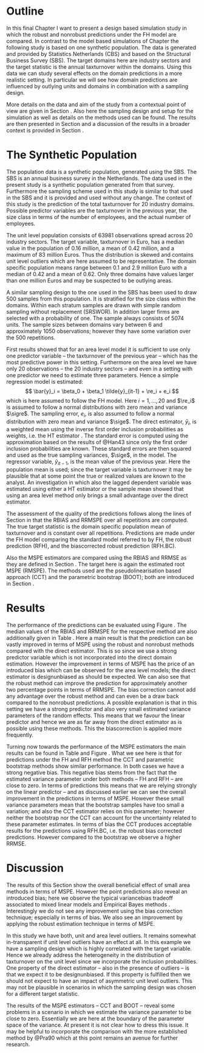 # Outline

In this final Chapter I want to present a design based simulation study in which
the robust and non\hyp{}robust predictions under the FH model are compared. In 
contrast to the model based simulations of Chapter 
\ref{chap:results_model_based} the following study is based on one synthetic 
population. The data is generated and provided by Statistics Netherlands (CBS) 
and based on the Structural Business Survey (SBS). The target domains here are 
industry sectors and the target statistic is the annual tax\hyp{}turnover within 
the domains. Using this data we can study several effects on the domain
predictions in a more realistic setting. In particular we will see how domain
predictions are influenced by outlying units and domains in combination with a
sampling design.

More details on the data and aim of the study from a contextual point of view 
are given in Section \ref{sec:results_design_data}. Also here the sampling
design and setup for the simulation as well as details on the methods used can
be found. The results are then presented in Section 
\ref{sec:results_design_results} and a discussion of the results in a broader 
context is provided in Section \ref{sec:results_design_discussion}.

# The Synthetic Population
\label{sec:results_design_data}

The population data is a synthetic population, generated using the SBS. The SBS 
is an annual business survey in the Netherlands. The data used in the present
study is a synthetic population generated from that survey. Furthermore the
sampling scheme used in this study is similar to that used in the SBS and it is
provided and used without any change. The context of this study is the
prediction of the total tax\hyp{}turnover for 20 industry domains. Possible
predictor variables are the tax\hyp{}turnover in the previous year, the size
class in terms of the number of employees, and the actual number of employees.

The unit level population consists of 63981 observations spread across 20 
industry sectors. The target variable, tax\hyp{}turnover in Euro, has a median 
value in the population of 0.16 million, a mean of 0.42 million, and a maximum 
of 83 million Euros. Thus the distribution is skewed and contains unit level 
outliers which are here assumed to be representative. The domain specific 
population means range between 0.1 and 2.9 million Euro with a median of 0.42 
and a mean of 0.62. Only three domains have values larger than one million Euros
and may be suspected to be outlying areas.

A similar sampling design to the one used in the SBS has been used to draw 500 
samples from this population. It is stratified for the size class within the
domains. Within each stratum samples are drawn with simple random sampling
without replacement (SRSWOR). In addition larger firms are selected with a
probability of one. The sample always consists of 5074 units. The sample sizes
between domains vary between 6 and approximately 1050 observations; however they
have some variation over the 500 repetitions.

First results showed that for an area level model it is sufficient to use only 
one predictor variable -- the tax\hyp{}turnover of the previous year -- which
has the most predictive power in this setting. Furthermore on the area level we
have only 20 observations -- the 20 industry sectors -- and even in a setting
with one predictor we need to estimate three parameters. Hence a simple
regression model is estimated:
$$
\bar{y}_i = \beta_0 + \beta_1 \tilde{y}_{it-1} + \re_i + e_i
$$
which is here assumed to follow the FH model. Here $i = 1, \dots, 20$ and 
$\re_i$ is assumed to follow a normal distributions with zero mean and variance 
$\sigre$. The sampling error, $e_i$, is also assumed to follow a normal 
distribution with zero mean and variance $\sige$. The direct estimator, 
$\bar{y}_i$, is a weighted mean using the inverse first order inclusion 
probabilities as weights, i.e. the HT estimator \citep{Hor52}. The standard
error is computed using the approximation based on the results of @Han43 since
only the first order inclusion probabilities are known. These standard errors
are then squared and used as the true sampling variances, $\sige$, in the model.
The regressor variable, $\tilde{y}_{it-1}$, is the mean value of the previous
year. Here the population mean is used; since the target variable is
tax\hyp{}turnover it may be plausible that at some point the true or realized
values are known to the analyst. An investigation in which also the lagged
dependent variable was estimated using either a HT estimator or the sample mean 
showed that using an area level method only brings a small advantage over the
direct estimator.

The assessment of the quality of the predictions follows along the lines of 
Section \ref{sec:area_level_sim_qm} in that the RBIAS and RRMSPE over all 
repetitions are computed. The true target statistic is the domain specific 
population mean of tax\hyp{}turnover and is constant over all repetitions.
Predictions are made under the FH model comparing the standard model referred to
by FH, the robust prediction (RFH), and the bias\hyp{}corrected robust
prediction (RFH.BC).

Also the MSPE estimators are compared using the RBIAS and RRMSE as they are 
defined in Section \ref{sec:results_mse_qm}. The target here is again the 
estimated root MSPE (RMSPE). The methods used are the pseudolinearisation based 
approach (CCT) and the parametric bootstrap (BOOT); both are introduced in 
Section \ref{sec:theory_rfh_mse}. 


# Results
\label{sec:results_design_results}

The performance of the predictions can be evaluated using Figure 
\ref{fig:design_rrmspe}. The median values of the RBIAS and RRMSPE for the 
respective method are also additionally given in Table 
\ref{tab:preds_performace_design}. Here a main result is that the prediction can
be vastly improved in terms of MSPE using the robust and non\hyp{}robust methods
compared with the direct estimator. This is so since we use a strong predictor 
variable which is not incorporated into the direct domain estimation. However 
the improvement in terms of MSPE has the price of an introduced bias which can 
be observed for the area level models; the direct estimator is 
design\hyp{}unbiased as should be expected. We can also see that the robust 
method can improve the prediction for approximately another two percentage 
points in terms of RRMSPE. The bias correction cannot add any advantage over the
robust method and can even be a draw back compared to the non\hyp{}robust 
predictions. A possible explanation is that in this setting we have a strong
predictor and also very small estimated variance parameters of the random
effects. This means that we favour the linear predictor and hence we are as far
away from the direct estimator as is possible using these methods. This the
bias\hyp{}correction is applied more frequently.

\begin{figure}[tbp]
\centering
\includegraphics[width = \textwidth]{figs/design_rrmspe.pdf}
\caption[Performance of Domain Predictions]{\label{fig:design_rrmspe}Performance of Domain Predictions -- Estimated root mean squared prediction error (RRMSPE) and relative bias (RBIAS).}
\end{figure}

\input{tabs/preds_design}

Turning now towards the performance of the MSPE estimators the main results can 
be found in Table \ref{tab:mse_performace_design} and Figure 
\ref{fig:design_mspe_estimators}. What we see here is that for predictions under
the FH and RFH method the CCT and parametric bootstrap methods show similar 
performance. In both cases we have a strong negative bias. This negative bias 
stems from the fact that the estimated variance parameter under both methods -- 
FH and RFH -- are close to zero. In terms of predictions this means that we are 
relying strongly on the linear predictor -- and as discussed earlier we can see
the overall improvement in the predictions in terms of MSPE. However these small
variance parameters mean that the bootstrap samples have too small a variation; 
and also the CCT estimator relies on this parameter; however neither the 
bootstrap nor the CCT can account for the uncertainty related to these parameter
estimates. In terms of bias the CCT produces acceptable results for the 
predictions using RFH.BC, i.e. the robust bias corrected predictions. However 
compared to the bootstrap we observe a higher RRMSE.

\input{tabs/mse_design}

\begin{figure}[tbp]
\centering
\includegraphics[width = \textwidth]{figs/design_mspe_point}
\caption[Performance of the Estimated Root Mean Squared Prediction Error]{\label{fig:design_mspe_estimators}Performance of the Estimated Root Mean Squared Prediction Error -- Compared are the root MSPE estimates using the methods CCT and BOOT with the MSPE under the Monte Carlo simulation. The left panel shows the RMSPE estimates for the robust predictions; the right panel for the robust bias\hyp{}corrected predictions.}
\end{figure}


# Discussion
\label{sec:results_design_discussion}

The results of this Section show the overall beneficial effect of small area
methods in terms of MSPE. However the point predictions also reveal an
introduced bias; here we observe the typical variance\hyp{}bias trade\hyp{}off
associated to mixed linear models and Empirical Bayes methods \citep{Efr72}.
Interestingly we do not see any improvement using the bias correction technique;
especially in terms of bias. We also see an improvement by applying the robust
estimation technique in terms of MSPE.

In this study we have both, unit and area level outliers. It remains somewhat
in-transparent if unit level outliers have an effect at all. In this example we
have a sampling design which is highly correlated with the target variable.
Hence we already address the heterogeneity in the distribution of
tax\hyp{}turnover on the unit level since we incorporate the inclusion
probabilities. One property of the direct estimator -- also in the presence of
outliers -- is that we expect it to be design\hyp{}unbiased. If this property is
fulfilled then we should not expect to have an impact of asymmetric unit level
outliers. This may not be plausible in scenarios in which the sampling design
was chosen for a different target statistic.

The results of the MSPE estimators -- CCT and BOOT -- reveal some problems in a 
scenario in which we estimate the variance parameter to be close to zero. 
Essentially we are here at the boundary of the parameter space of the variance. 
At present it is not clear how to dress this issue. It may be helpful to 
incorporate the comparison with the more established method by @Pra90 which at 
this point remains an avenue for further research. 


